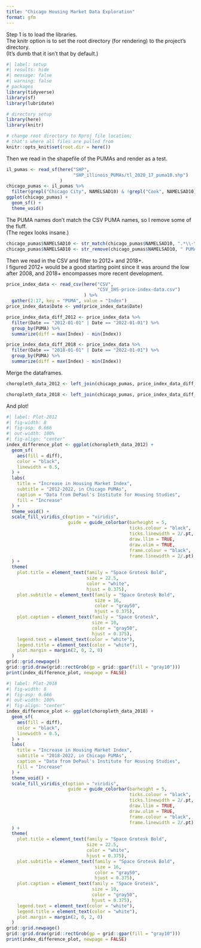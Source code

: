 ```yaml
---
title: "Chicago Housing Market Data Exploration"
format: gfm
---
```

Step 1 is to load the libraries.  
The knitr option is to set the root directory (for rendering) to the project's directory.  
(It's dumb that it isn't that by default.)
```r
#| label: setup
#| results: hide
#| message: false
#| warning: false
# packages
library(tidyverse)
library(sf)
library(lubridate)

# directory setup
library(here)
library(knitr)

# change root directory to Rproj file location;
# that's where all files are pulled from
knitr::opts_knit$set(root.dir = here())
```

Then we read in the shapefile of the PUMAs and render as a test.

```r
il_pumas <- read_sf(here("SHP", 
                         "SHP_illinois_PUMAs/tl_2020_17_puma10.shp")
                    )
chicago_pumas <- il_pumas %>% 
  filter(grepl("Chicago City", NAMELSAD10) & !grepl("Cook", NAMELSAD10))
ggplot(chicago_pumas) +
  geom_sf() +
  theme_void()
```

The PUMA names don't match the CSV PUMA names, so I remove some of the fluff.  
(The regex looks insane.)

```r
chicago_pumas$NAMELSAD10 <- str_match(chicago_pumas$NAMELSAD10, ".*\\-\\-(.*)")[,2]
chicago_pumas$NAMELSAD10 <- str_remove(chicago_pumas$NAMELSAD10, " PUMA")
```

Then we read in the CSV and filter to 2012+ and 2018+.  
I figured 2012+ would be a good starting point since it was around the low after 2008, and 2018+ encompasses more recent development.

```r
price_index_data <- read_csv(here("CSV", 
                                  "CSV_IHS-price-index-data.csv")
                             ) %>% 
  gather(2:17, key = "PUMA", value = "Index")
price_index_data$Date <- ymd(price_index_data$Date)

price_index_data_diff_2012 <- price_index_data %>% 
  filter(Date == "2012-01-01" | Date == "2022-01-01") %>% 
  group_by(PUMA) %>% 
  summarize(diff = max(Index) - min(Index))

price_index_data_diff_2018 <- price_index_data %>% 
  filter(Date == "2018-01-01" | Date == "2022-01-01") %>% 
  group_by(PUMA) %>% 
  summarize(diff = max(Index) - min(Index))
```

Merge the dataframes.

```r
choropleth_data_2012 <- left_join(chicago_pumas, price_index_data_diff_2012, by = c("NAMELSAD10" = "PUMA"))

choropleth_data_2018 <- left_join(chicago_pumas, price_index_data_diff_2018, by = c("NAMELSAD10" = "PUMA"))
```

And plot!

```r
#| label: Plot-2012
#| fig-width: 8
#| fig-asp: 0.666
#| out-width: 100%
#| fig-align: "center"
index_difference_plot <- ggplot(choropleth_data_2012) +
  geom_sf(
    aes(fill = diff),
    color = "black",
    linewidth = 0.5,
  ) + 
  labs(
    title = "Increase in Housing Market Index",
    subtitle = "2012-2022, in Chicago PUMAs",
    caption = "Data from DePaul's Institute for Housing Studies",
    fill = "Increase"
  ) +
  theme_void() + 
  scale_fill_viridis_c(option = "viridis", 
                       guide = guide_colorbar(barheight = 5,
                                              ticks.colour = "black", 
                                              ticks.linewidth = 2/.pt,
                                              draw.llim = TRUE,
                                              draw.ulim = TRUE,
                                              frame.colour = "black",
                                              frame.linewidth = 2/.pt)
  ) + 
  theme(
    plot.title = element_text(family = "Space Grotesk Bold",
                              size = 22.5,
                              color = "white",
                              hjust = 0.375),
    plot.subtitle = element_text(family = "Space Grotesk Bold",
                                 size = 16,
                                 color = "gray50",
                                 hjust = 0.375),
    plot.caption = element_text(family = "Space Grotesk",
                                size = 10,
                                color = "gray50",
                                hjust = 0.375),
    legend.text = element_text(color = "white"),
    legend.title = element_text(color = "white"),
    plot.margin = margin(2, 0, 2, 0)
  )
grid::grid.newpage()
grid::grid.draw(grid::rectGrob(gp = grid::gpar(fill = "gray10")))
print(index_difference_plot, newpage = FALSE)
```

```r
#| label: Plot-2018
#| fig-width: 8
#| fig-asp: 0.666
#| out-width: 100%
#| fig-align: "center"
index_difference_plot <- ggplot(choropleth_data_2018) +
  geom_sf(
    aes(fill = diff),
    color = "black",
    linewidth = 0.5,
  ) + 
  labs(
    title = "Increase in Housing Market Index",
    subtitle = "2018-2022, in Chicago PUMAs",
    caption = "Data from DePaul's Institute for Housing Studies",
    fill = "Increase"
  ) +
  theme_void() + 
  scale_fill_viridis_c(option = "viridis", 
                       guide = guide_colorbar(barheight = 5,
                                              ticks.colour = "black", 
                                              ticks.linewidth = 2/.pt,
                                              draw.llim = TRUE,
                                              draw.ulim = TRUE,
                                              frame.colour = "black",
                                              frame.linewidth = 2/.pt)
  ) + 
  theme(
    plot.title = element_text(family = "Space Grotesk Bold",
                              size = 22.5,
                              color = "white",
                              hjust = 0.375),
    plot.subtitle = element_text(family = "Space Grotesk Bold",
                                 size = 16,
                                 color = "gray50",
                                 hjust = 0.375),
    plot.caption = element_text(family = "Space Grotesk",
                                size = 10,
                                color = "gray50",
                                hjust = 0.375),
    legend.text = element_text(color = "white"),
    legend.title = element_text(color = "white"),
    plot.margin = margin(2, 0, 2, 0)
  )
grid::grid.newpage()
grid::grid.draw(grid::rectGrob(gp = grid::gpar(fill = "gray10")))
print(index_difference_plot, newpage = FALSE)
```



